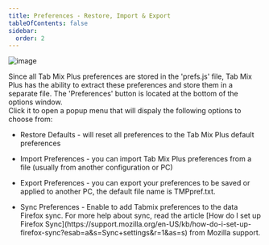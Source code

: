 ```yaml
---
title: Preferences - Restore, Import & Export
tableOfContents: false
sidebar:
  order: 2
---
```



<Image class="help-img" src={preferencesButton} alt="image" />
<div class="topic">
  <p>
    Since all Tab Mix Plus preferences are stored in the 'prefs.js' file, Tab Mix Plus has the
    ability to extract these preferences and store them in a separate file. The 'Preferences' button
    is located at the bottom of the options window. <br />
    Click it to open a popup menu that will dispaly the following options to choose from:
  </p>
  <ul class="list-disc pl-8">
    <li>Restore Defaults - will reset all preferences to the Tab Mix Plus default preferences</li>
  </ul>
  <ul class="list-disc pl-8">
    <li>
      Import Preferences - you can import Tab Mix Plus preferences from a file (usually from another
      configuration or PC)
    </li>
  </ul>
  <ul class="list-disc pl-8">
    <li>
      Export Preferences - you can export your preferences to be saved or applied to another PC, the
      default file name is TMPpref.txt.
    </li>
  </ul>
  <ul class="list-disc pl-8">
    <li>
      Sync Preferences - Enable to add Tabmix preferences to the data Firefox sync. For more help
      about sync, read the article [How do I set up Firefox
      Sync](https://support.mozilla.org/en-US/kb/how-do-i-set-up-firefox-sync?esab=a&s=Sync+settings&r=1&as=s)
      from Mozilla support.
    </li>
  </ul>
</div>
